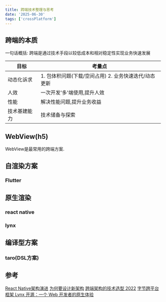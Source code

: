 ```yaml
---
title: 跨端技术整理与思考
date: '2025-06-30'
tags: ['crossPlatform']
---
```


## 跨端的本质

一句话概括: 跨端是通过技术手段以较低成本和相对稳定性实现业务快速发展

| 目标         | 考量点                                                |
| ------------ | ----------------------------------------------------- |
| 动态化诉求   | 1. 包体积问题(下载/空间占用) 2. 业务快速迭代/动态更新 |
| 人效         | 一次开发'多'端使用,提升人效                           |
| 性能         | 解决性能问题,提升业务收益                             |
| 技术基建能力 | 技术储备与探索                                        |

## WebView(h5)

WebView是最常用的跨端方案.

## 自渲染方案

### Flutter

## 原生渲染

### react native

### lynx

## 编译型方案

### taro(DSL方案)

## 参考

[React Native架构演进](http://www.ayqy.net/blog/react-native-new-architecture/)
[为何要设计新架构](https://reactnative.cn/docs/the-new-architecture/why)
[跨端架构的技术选型 2022](https://zhuanlan.zhihu.com/p/569908070)
[字节跨平台框架 Lynx 开源：一个 Web 开发者的原生体验](https://zhuanlan.zhihu.com/p/28166262052)
